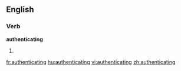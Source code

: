 ==English==

===Verb===
'''authenticating'''

# {{present participle of|[[authenticate]]}}

[[fr:authenticating]]
[[hu:authenticating]]
[[vi:authenticating]]
[[zh:authenticating]]